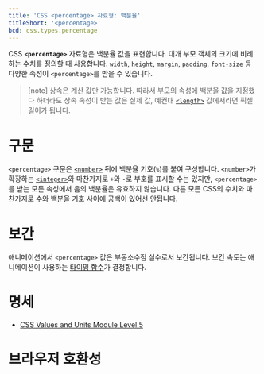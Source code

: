 ```yaml
---
title: 'CSS <percentage> 자료형: 백분율'
titleShort: '<percentage>'
bcd: css.types.percentage
---
```


CSS **`<percentage>`** 자료형은 백분율 값을 표현합니다. 대개 부모 객체의 크기에 비례하는 수치를 정의할 때 사용합니다. [`width`](https://developer.mozilla.org/en-US/docs/Web/CSS/width), [`height`](https://developer.mozilla.org/en-US/docs/Web/CSS/height), [`margin`](./margin), [`padding`](https://developer.mozilla.org/en-US/docs/Web/CSS/padding), [`font-size`](./font-size) 등 다양한 속성이 `<percentage>`를 받을 수 있습니다.

> [note] 상속은 계산 값만 가능합니다. 따라서 부모의 속성에 백분율 값을 지정했다 하더라도 상속 속성이 받는 값은 실제 값, 예컨대 [`<length>`](./length) 값에서라면 픽셀 길이가 됩니다.

# 구문

`<percentage>` 구문은 [`<number>`](./number) 뒤에 백분율 기호(`%`)를 붙여 구성합니다. `<number>`가 확장하는 [`<integer>`](./integer)와 마찬가지로 `+`와 `-`로 부호를 표시할 수는 있지만, `<percentage>`를 받는 모든 속성에서 음의 백분율은 유효하지 않습니다. 다른 모든 CSS의 수치와 마찬가지로 수와 백분율 기호 사이에 공백이 있어선 안됩니다.

# 보간

애니메이션에서 `<percentage>` 값은 부동소수점 실수로서 보간됩니다. 보간 속도는 애니메이션이 사용하는 [타이밍 함수](https://developer.mozilla.org/en-US/docs/Web/CSS/easing-function)가 결정합니다.

# 명세

- [CSS Values and Units Module Level 5](https://drafts.csswg.org/css-values/#percentages)

# 브라우저 호환성

<BrowserCompat data={props.bcd} />
